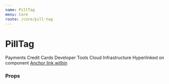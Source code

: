 ```yaml
---
name: PillTag
menu: Core
route: /core/pill-tag
---
```



# PillTag

<Playground>
  <Box maxWidth="500px">
    <PillTag>
      Payments
    </PillTag>
    <PillTag>
      Credit Cards
    </PillTag>
    <PillTag>
      Developer Tools
    </PillTag>
    <PillTag>
      Cloud Infrastructure
    </PillTag>
    <PillTag href="#">
      Hyperlinked on component
    </PillTag>
    <PillTag>
      <a href="#">Anchor link within</a>
    </PillTag>
  </Box>
</Playground>


### Props

<Props of={PillTag} />
